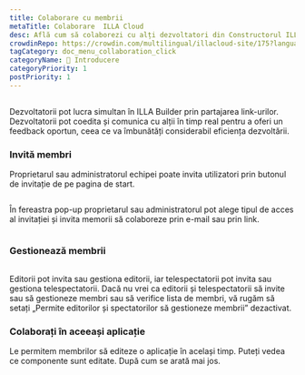 ```yaml
---
title: Colaborare cu membrii
metaTitle: Colaborare  ILLA Cloud
desc: Află cum să colaborezi cu alți dezvoltatori din Constructorul ILLA prin partajarea de linkuri, co-editarea și comunicarea în timp real pentru a spori eficiența dezvoltării.
crowdinRepo: https://crowdin.com/multilingual/illacloud-site/175?languages=ro&filter=basic&value=0
tagCategory: doc_menu_collaboration_click
categoryName: 👋 Introducere
categoryPriority: 1
postPriority: 1
---
```


## <h2 hidden>Colaborare cu membrii</h2>

Dezvoltatorii pot lucra simultan în ILLA Builder prin partajarea link-urilor. Dezvoltatorii pot coedita și comunica cu alții în timp real pentru a oferi un feedback oportun, ceea ce va îmbunătăți considerabil eficiența dezvoltării.

### Invită membri

Proprietarul sau administratorul echipei poate invita utilizatori prin butonul de invitație de pe pagina de start. 

<img src='https://cdn.illacloud.com/official-website/img/docs/assemble/collaboration.png' alt="" />

În fereastra pop-up proprietarul sau administratorul pot alege tipul de acces al invitației și invita memorii să colaboreze prin e-mail sau prin link.

<img src='https://cdn.illacloud.com/official-website/img/docs/assemble/collaboration(1).png' alt="" />

### Gestionează membrii

<img src='https://cdn.illacloud.com/official-website/img/docs/assemble/collaboration(2).png' alt="" />

Editorii pot invita sau gestiona editorii, iar telespectatorii pot invita sau gestiona telespectatorii. Dacă nu vrei ca editorii și telespectatorii să invite sau să gestioneze membri sau să verifice lista de membri, vă rugăm să setați „Permite editorilor și spectatorilor să gestioneze membrii” dezactivat.

### Colaborați în aceeași aplicație

Le permitem membrilor să editeze o aplicație în același timp. Puteți vedea ce componente sunt editate. După cum se arată mai jos. 

<img src='https://cdn.illacloud.com/official-website/img/docs/assemble/collaboration(3).png' alt="" />
